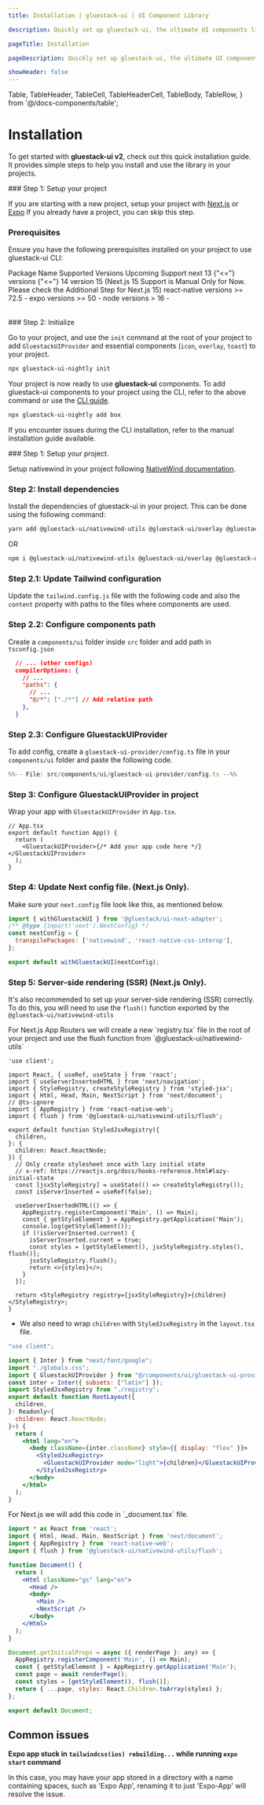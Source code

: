 ```yaml
---
title: Installation | gluestack-ui | UI Component Library

description: Quickly set up gluestack-ui, the ultimate UI components library. Build modern, scalable interfaces effortlessly with our easy installation guide.

pageTitle: Installation

pageDescription: Quickly set up gluestack-ui, the ultimate UI components library. Build modern, scalable interfaces effortlessly with our easy installation guide.

showHeader: false
---
```


  Table,
  TableHeader,
  TableCell,
  TableHeaderCell,
  TableBody,
  TableRow,
} from '@/docs-components/table';

# Installation

To get started with **gluestack-ui v2**, check out this quick installation guide. It provides simple steps to help you install and use the library in your projects.

<Tabs>
<TabItem label="CLI">
### Step 1: Setup your project

If you are starting with a new project, setup your project with [Next.js](https://nextjs.org/docs/getting-started/installation) or [Expo](https://docs.expo.dev/get-started/create-a-project/) If you already have a project, you can skip this step.

### Prerequisites

Ensure you have the following prerequisites installed on your project to use gluestack-ui CLI:

<Table>
<TableHeader>
  <TableRow>
    <TableHeaderCell>Package Name</TableHeaderCell>
    <TableHeaderCell>Supported Versions</TableHeaderCell>
    <TableHeaderCell>Upcoming Support</TableHeaderCell>
  </TableRow>
</TableHeader>
<TableBody>
  <TableRow>
    <TableCell><InlineCode>next</InlineCode></TableCell>
    <TableCell> 13 {"<="} versions {"<="} 14</TableCell>
    <TableCell>version 15 (Next.js 15 Support is Manual Only for Now. Please check the Additional Step for Next.js 15)</TableCell>
  </TableRow>
 <TableRow>
    <TableCell><InlineCode>react-native</InlineCode></TableCell>
    <TableCell>versions >= 72.5</TableCell>
    <TableCell>-</TableCell>
  </TableRow>
  <TableRow>
    <TableCell><InlineCode>expo</InlineCode></TableCell>
    <TableCell>versions >= 50</TableCell>
    <TableCell>-</TableCell>
  </TableRow>
   <TableRow>
    <TableCell><InlineCode>node</InlineCode></TableCell>
    <TableCell>versions > 16</TableCell>
    <TableCell>-</TableCell>
  </TableRow>

  </TableBody>
</Table>
### Step 2: Initialize

Go to your project, and use the `init` command at the root of your project to add `GluestackUIProvider` and essential components (`icon`, `overlay`, `toast`) to your project.

```bash
npx gluestack-ui-nightly init
```

Your project is now ready to use **gluestack-ui** components. To add gluestack-ui components to your project using the CLI, refer to the above command or use the [CLI guide](/ui/docs/home/getting-started/cli).

```bash
npx gluestack-ui-nightly add box
```

If you encounter issues during the CLI installation, refer to the manual installation guide available.

</TabItem>
<TabItem label="Manual">
### Step 1: Setup your project.

Setup nativewind in your project following [NativeWind documentation](https://www.nativewind.dev/docs/getting-started/installation).

### Step 2: Install dependencies

Install the dependencies of gluestack-ui in your project. This can be done using the following command:

```bash
yarn add @gluestack-ui/nativewind-utils @gluestack-ui/overlay @gluestack-ui/toast react-native-svg

```

OR

```bash
npm i @gluestack-ui/nativewind-utils @gluestack-ui/overlay @gluestack-ui/toast react-native-svg

```

### Step 2.1: Update Tailwind configuration

Update the `tailwind.config.js` file with the following code and also the `content` property with paths to the files where components are used.

### Step 2.2: Configure components path

Create a `components/ui` folder inside `src` folder and add path in `tsconfig.json`

```json
  // ... (other configs)
  compilerOptions: {
    // ...
    "paths": {
      // ...
      "@/*": ["./*"] // Add relative path
    },
  }
```

### Step 2.3: Configure GluestackUIProvider

To add config, create a `gluestack-ui-provider/config.ts` file in your `components/ui` folder and paste the following code.

```ts
%%-- File: src/components/ui/gluestack-ui-provider/config.ts --%%
```

### Step 3: Configure GluestackUIProvider in project

Wrap your app with `GluestackUIProvider` in `App.tsx`.

```tsx
// App.tsx
export default function App() {
  return (
    <GluestackUIProvider>{/* Add your app code here */}</GluestackUIProvider>
  );
}
```

### Step 4: Update Next config file. (Next.js Only).

Make sure your `next.config` file look like this, as mentioned below.

```js
import { withGluestackUI } from '@gluestack/ui-next-adapter';
/** @type {import('next').NextConfig} */
const nextConfig = {
  transpilePackages: ['nativewind', 'react-native-css-interop'],
};

export default withGluestackUI(nextConfig);
```

### Step 5: Server-side rendering (SSR) (Next.js Only).

It's also recommended to set up your server-side rendering (SSR) correctly. To do this, you will need to use the `flush()` function exported by the `@gluestack-ui/nativewind-utils`

<Tabs>
<TabItem label="App Router">
For Next.js App Routers we will create a new `registry.tsx` file in the root of your project and use the flush function from `@gluestack-ui/nativewind-utils`

```tsx
'use client';

import React, { useRef, useState } from 'react';
import { useServerInsertedHTML } from 'next/navigation';
import { StyleRegistry, createStyleRegistry } from 'styled-jsx';
import { Html, Head, Main, NextScript } from 'next/document';
// @ts-ignore
import { AppRegistry } from 'react-native-web';
import { flush } from '@gluestack-ui/nativewind-utils/flush';

export default function StyledJsxRegistry({
  children,
}: {
  children: React.ReactNode;
}) {
  // Only create stylesheet once with lazy initial state
  // x-ref: https://reactjs.org/docs/hooks-reference.html#lazy-initial-state
  const [jsxStyleRegistry] = useState(() => createStyleRegistry());
  const isServerInserted = useRef(false);

  useServerInsertedHTML(() => {
    AppRegistry.registerComponent('Main', () => Main);
    const { getStyleElement } = AppRegistry.getApplication('Main');
    console.log(getStyleElement());
    if (!isServerInserted.current) {
      isServerInserted.current = true;
      const styles = [getStyleElement(), jsxStyleRegistry.styles(), flush()];
      jsxStyleRegistry.flush();
      return <>{styles}</>;
    }
  });

  return <StyleRegistry registry={jsxStyleRegistry}>{children}</StyleRegistry>;
}
```

- We also need to wrap `children` with `StyledJsxRegistry` in the `layout.tsx` file.

```jsx
"use client";

import { Inter } from "next/font/google";
import "./globals.css";
import { GluestackUIProvider } from "@/components/ui/gluestack-ui-provider";
const inter = Inter({ subsets: ["latin"] });
import StyledJsxRegistry from "./registry";
export default function RootLayout({
  children,
}: Readonly<{
  children: React.ReactNode;
}>) {
  return (
    <html lang="en">
      <body className={inter.className} style={{ display: "flex" }}>
        <StyledJsxRegistry>
          <GluestackUIProvider mode="light">{children}</GluestackUIProvider>
        </StyledJsxRegistry>
      </body>
    </html>
  );
}

```

</TabItem>
<TabItem label="Page Router">
For Next.js we will add this code in `_document.tsx` file.

```jsx
import * as React from 'react';
import { Html, Head, Main, NextScript } from 'next/document';
import { AppRegistry } from 'react-native-web';
import { flush } from '@gluestack-ui/nativewind-utils/flush';

function Document() {
  return (
    <Html className="gs" lang="en">
      <Head />
      <body>
        <Main />
        <NextScript />
      </body>
    </Html>
  );
}

Document.getInitialProps = async ({ renderPage }: any) => {
  AppRegistry.registerComponent('Main', () => Main);
  const { getStyleElement } = AppRegistry.getApplication('Main');
  const page = await renderPage();
  const styles = [getStyleElement(), flush()];
  return { ...page, styles: React.Children.toArray(styles) };
};

export default Document;
```

</TabItem>
</Tabs>

</TabItem>
</Tabs>


## Common issues

**Expo app stuck in `tailwindcss(ios) rebuilding...` while running `expo start` command**

In this case, you may have your app stored in a directory with a name containing spaces, such as 'Expo App', renaming it to just 'Expo-App' will resolve the issue.
